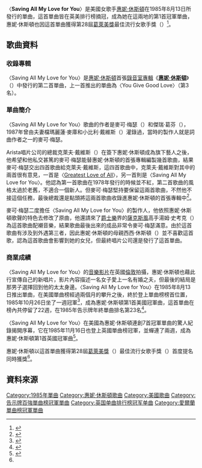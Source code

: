 {{Infobox single 
| Name           = Saving All My Love for You
| Cover          = 
| Caption        = 
| Artist         = [[惠妮·休斯頓|惠妮·休斯頓]]
| from Album     = [[Whitney_Houston_(album)|惠妮·休斯頓]]
| B-side         = "Nobody Loves Me Like You Do" "All at Once" "Greatest Love of All" "How Will I Know"
| Released       = 1985年8月13日
| Format         = [[CD|CD]], [[錄音帶|錄音帶]], 7"
| Recorded       = 1984
| Genre          = [[節奏藍調|節奏藍調]], [[靈魂音樂|靈魂音樂]]
| Length         = 3:57
| Label          = Arista Records
| Writer         = [[Michael_Masser|Michael Masser]], [[Gerry_Goffin|Gerry Goffin]]
| Producer       = [[Michael_Masser|Michael Masser]], [[Clive_Davis|Clive Davis]]
| Last single    = "[[All_at_Once_(Whitney_Houston_song)|All at Once]]"<br>(1985)
| This single    = "'''Saving All My Love for You'''"<br>(1985)
| Next single    = "[[How_Will_I_Know|How Will I Know]]"<br>(1986)
}}
〈'''Saving All My Love for You'''〉是美國女歌手[[惠妮·休斯頓|惠妮·休斯頓]]在1985年8月13日所發行的單曲，這首單曲皆在英美排行榜摘冠，成為她在這兩地的第1首冠軍單曲，惠妮·休斯頓也因這首單曲獲得第28屆[[葛萊美獎|葛萊美獎]]最佳流行女歌手獎（{{lang|en|''Best Pop Vocal Performance, Female''}}）<ref name="#1">{{Cite web |url=http://www.grammy.com/nominees/search?artist=Whitney+Houston&field_nominee_work_value=&year=All&genre=All |title=美國葛萊美獎官網惠妮休斯頓獲獎資料庫 |accessdate=2015-03-26 |archive-date=2015-04-02 |archive-url=https://web.archive.org/web/20150402131157/http://www.grammy.com/nominees/search?artist=Whitney+Houston&field_nominee_work_value=&year=All&genre=All |dead-url=no }}</ref>。

==歌曲資料==
===收錄專輯===
〈Saving All My Love for You〉是[[惠妮·休斯頓|惠妮·休斯頓]]首張[[錄音室專輯|錄音室專輯]]《'''[[Whitney_Houston_(album)|惠妮·休斯頓]]'''》（{{lang-en|'''Whitney Houston'''}}）中發行的第二首單曲，上一首推出的單曲為〈You Give Good Love〉（第3名）。
===單曲簡介===
〈Saving All My Love for You〉歌曲的作者是麥可·梅瑟（{{lang|en|Michael Masser}}）和傑瑞·葛芬（{{lang|en|Gerry Goffin}}），1987年曾由夫妻檔瑪麗蓮·麥庫和小比利·戴維斯（{{lang|en|Marilyn McCoo & Billy Davis, Jr.}}）灌錄過，當時的製作人就是詞曲作者之一的麥可·梅瑟。

Arista唱片公司的總裁克萊夫·戴維斯（{{lang|en|Clive Davis}}）在簽下惠妮·休斯頓成為旗下藝人之後，他希望和他私交甚篤的麥可·梅瑟能替惠妮·休斯頓的首張專輯編製幾首歌曲，結果麥可·梅瑟交出四首歌曲給克萊夫·戴維斯，這四首歌曲中，克萊夫·戴維斯對其中的兩首很有意見，一首是〈[[Greatest_Love_of_All|Greatest Love of All]]〉，另一首則是〈Saving All My Love for You〉。他認為第一首歌曲在1978年發行的時候並不紅，第二首歌曲的風格太過於老舊，不適合一個新人。但麥可·梅瑟堅持要保留這兩首歌曲，不然他不接這個任務，最後總裁還是點頭將這兩首歌曲收錄進惠妮·休斯頓的首張專輯中<ref>{{Cite web |url=https://www.sonymusic.com.tw/main/artist/%E6%83%A0%E5%A6%AE%E4%BC%91%E6%96%AF%E9%A0%93-whitney-houston/profile |title=台灣索尼音樂官網惠妮休斯頓音樂介紹 |accessdate=2015-03-26 |archive-date=2016-03-29 |archive-url=https://web.archive.org/web/20160329131839/https://sonymusic.com.tw/main/artist/%E6%83%A0%E5%A6%AE%E4%BC%91%E6%96%AF%E9%A0%93-whitney-houston/profile |dead-url=yes }}</ref>。

麥可·梅瑟二度擔任〈Saving All My Love for You〉的製作人，他依照惠妮·休斯頓歌聲的特色去修改了原曲，他還請來了[[爵士樂|爵士樂]]界的[[薩克斯風|薩克斯風]]高手湯姆·史考克（{{lang|en|Tom Scott}}）為這首歌曲配襯音樂，結果歌曲最後出來的成品非常令麥可·梅瑟滿意。由於這首歌曲有涉及到外遇第三者，因此惠妮·休斯頓的母親西西·休斯頓（{{lang|en|Cissy Houston}}）並不喜歡這首歌，認為這首歌曲會影響到她的女兒，但最終唱片公司還是發行了這首單曲。

===商業成績===
〈Saving All My Love for You〉的[[音樂影片|音樂影片]]在英國[[倫敦|倫敦]]拍攝，惠妮·休斯頓也藉此行宣傳自己的新唱片，影片內容描述一名女子愛上一名有婚之夫，但最後的結局是那男子選擇回到他的太太身邊。〈Saving All My Love for You〉在1985年8月13日推出單曲，在美國單曲榜經過兩個月的攀升之後，終於登上單曲榜榜首位置，1985年10月26日坐了一週冠軍<ref>{{Cite web |url=http://www.billboard.com/charts/hot-100/1985-10-26 |title=1985-10-26告示牌單曲榜 |accessdate=2015-03-26 |archive-date=2014-10-26 |archive-url=https://web.archive.org/web/20141026022810/http://www.billboard.com/charts/hot-100/1985-10-26 |dead-url=no }}</ref>，成為惠妮·休斯頓第1首美國冠軍曲，這首單曲在榜內共停留了22週，在1985年告示牌年終單曲排名第23名<ref>{{Cite web |url=http://www.billboard.com/artist/431329/whitney-houston/chart?page=3&f=379 |title=美國告示牌官網惠妮休斯頓單曲榜成績 |accessdate=2015-03-26 |archive-date=2015-09-19 |archive-url=https://web.archive.org/web/20150919005545/http://www.billboard.com/artist/431329/whitney-houston/chart?page=3&f=379 |dead-url=no }}</ref>。

〈Saving All My Love for You〉在美國為惠妮·休斯頓連創7首冠軍單曲的驚人紀錄揭開序幕，它在1985年11月16日也登上英國單曲榜冠軍，並蟬連了兩週，成為惠妮·休斯頓第1首英國冠軍曲<ref>{{Cite web |url=http://www.officialcharts.com/artist/22775/WHITNEY-HOUSTON/ |title=英國排行榜官網惠妮休斯頓專輯單曲資料庫 |accessdate=2015-03-26 |archive-date=2015-04-02 |archive-url=https://web.archive.org/web/20150402152823/http://www.officialcharts.com/artist/22775/WHITNEY-HOUSTON/ |dead-url=no }}</ref>。

惠妮·休斯頓以這首單曲獲得第28屆[[葛萊美獎|葛萊美獎]]（{{lang|en|''Grammy Awards''}}）最佳流行女歌手獎（{{lang|en|''Best Pop Vocal Performance, Female''}}）首度提名同時獲獎<ref name="#1"/>。

==資料來源==
{{reflist|3}}

[[Category:1985年單曲|Category:1985年單曲]]
[[Category:惠妮·休斯頓歌曲|Category:惠妮·休斯頓歌曲]]
[[Category:美國歌曲|Category:美國歌曲]]
[[Category:告示牌百強單曲榜冠軍單曲|Category:告示牌百強單曲榜冠軍單曲]]
[[Category:英国单曲排行榜冠军单曲|Category:英国单曲排行榜冠军单曲]]
[[Category:愛爾蘭單曲榜冠軍單曲|Category:愛爾蘭單曲榜冠軍單曲]]